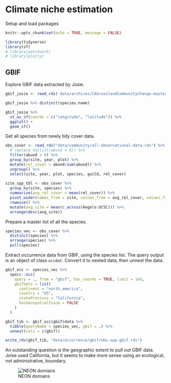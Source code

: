 # Climate niche estimation

Setup and load packages

```r
knitr::opts_chunk$set(echo = TRUE, message = FALSE)
```

```r
library(tidyverse)
library(sf)
# library(patchwork)
# library(plotly)
```

## GBIF

Explore GBIF data extracted by Josie.

```r
gbif_josie <- read_rds('data/archives/CAGrasslandCommunityChange-master/Analysis/GBIF_Data/AllKaren_GBIF.rds')

gbif_josie %>% distinct(species.name)

gbif_josie %>% 
  st_as_sf(coords = c("longitude", "latitude")) %>% 
  ggplot() +
  geom_sf()
```
Get all species from newly tidy cover data.

```r
obs_cover <- read_rds("data/community/all-observational-data.rds") %>% 
  # replace_na(list(abund = 0)) %>% 
  filter(abund > 0) %>% 
  group_by(site, year, plot) %>% 
  mutate(rel_cover = abund/sum(abund)) %>% 
  ungroup() %>% 
  select(site, year, plot, species, guild, rel_cover)
  
site_spp_tbl <- obs_cover %>% 
  group_by(site, species) %>% 
  summarize(avg_rel_cover = mean(rel_cover)) %>% 
  pivot_wider(names_from = site, values_from = avg_rel_cover, values_fill = 0) %>% 
  rowwise() %>% 
  mutate(avg_site = mean(c_across(Angelo:UCSC))) %>% 
  arrange(desc(avg_site))
```

Prepare a master list of all the species.

```r
species_vec <- obs_cover %>%
  distinct(species) %>% 
  arrange(species) %>% 
  pull(species)
```

Extract occurrence data from GBIF, using the species list. The query output is an object of class `occdat`. Convert it to nested data, then unnest the data.

```r
gbif_occ <- species_vec %>% 
  spocc::occ(
    query = ., from = "gbif", has_coords = TRUE, limit = 1e6,
    gbifopts = list(
      continent = "north_america",
      country = "US",
      stateProvince = "California",
      hasGeospatialIssue = FALSE
    )
  )

gbif_tib <- gbif_occ$gbif$data %>% 
  tibble(queryName = species_vec, gbif = .) %>% 
  unnest(cols = c(gbif))

write_rds(gbif_tib, "data/occurrence/gbif/obs-spp-gbif.rds")
```

An outstanding question is the geographic extent to pull out GBIF data. Joise used California, but it seems to make more sense using an ecological, not administrative, boundary.

![NEON domians](images/neon-domains.png)





